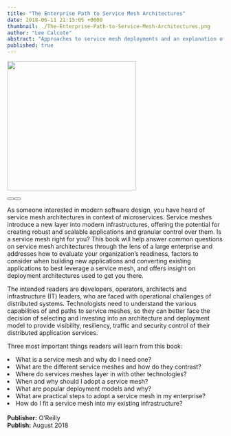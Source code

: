 ```yaml
---
title: "The Enterprise Path to Service Mesh Architectures"
date: 2018-06-11 21:15:05 +0000
thumbnail: ./The-Enterprise-Path-to-Service-Mesh-Architectures.png
author: "Lee Calcote"
abstract: "Approaches to service mesh deployments and an explanation of service meshes in contrast to related technologies."
published: true
---
```




<BookWrapper>

<div className="book"><a href={service_mesh_book}><img className="card" width="300px" src={service_mesh_book} align="centre" /></a><div>&nbsp;</div>
  <div className="two-buttons">
        <Button className="pa-8 mr-2" title="Get free ebook" url="https://www.nginx.com/resources/library/the-enterprise-path-to-service-mesh-architectures?utm_source=calcote" external="true" />
        <Button className="pa-8 mr-2" title="Read on Safari" url="https://www.nginx.com/resources/library/the-enterprise-path-to-service-mesh-architectures?utm_source=calcote" external="true" />
  </div>
</div>

As someone interested in modern software design, you have heard of service mesh architectures in context of microservices. Service meshes introduce a new layer into modern infrastructures, offering the potential for creating robust and scalable applications and granular control over them. Is a service mesh right for you? This book will help answer common questions on service mesh architectures through the lens of a large enterprise and addresses how to evaluate your organization’s readiness, factors to consider when building new applications and converting existing applications to best leverage a service mesh, and offers insight on deployment architectures used to get you there.

The intended readers are developers, operators, architects and infrastructure (IT) leaders, who are faced with operational challenges of distributed systems. Technologists need to understand the various capabilities of and paths to service meshes, so they can better face the decision of selecting and investing into an architecture and deployment model to provide visibility, resiliency, traffic and security control of their distributed application services.

Three most important things readers will learn from this book:

<div>
  <li> What is a service mesh and why do I need one? </li>
    <li className="mr-l-15"> What are the different service meshes and how do they contrast?</li>
    <li className="mr-l-15"> Where do services meshes layer in with other technologies?</li>
  <li>When and why should I adopt a service mesh?</li>
    <li className="mr-l-15">What are popular deployment models and why?</li>
  <li> What are practical steps to adopt a service mesh in my enterprise?</li>
  <li> How do I fit a service mesh into my existing infrastructure?</li>
</div>
<br/>
<b>Publisher:</b> O'Reilly
<br/><b>Publish:</b>  August 2018

</BookWrapper>
